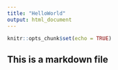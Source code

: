 ```yaml
---
title: "HelloWorld"
output: html_document
---
```


```r
knitr::opts_chunk$set(echo = TRUE)
```

## This is a markdown file
